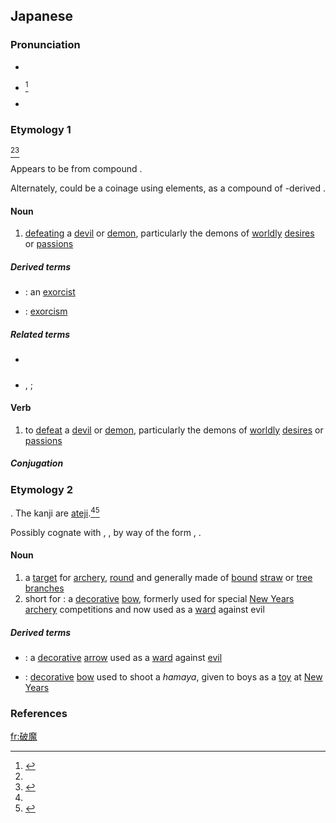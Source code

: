 ==Japanese==
{{ja-kanjitab|破|魔}}

===Pronunciation===
* {{l|ja|sc=Latn|音読み|On'yomi}}
* {{ja-accent-common|a|は|ま}}<ref name="DJR">{{R:Daijirin}}</ref>
* {{IPA|lang=ja|[ha̠ma̠]}}

===Etymology 1===
{{ja-etym-buddhist}}<ref name="DJR"/><ref name="KDJ">{{R:Kokugo Dai Jiten}}</ref>

Appears to be from {{etyl|ltc|ja|sort=はま}} compound {{m|ltc|破魔|tr=phaH ma|lit=break demon}}.

Alternately, could be a {{etyl|ja|-}} coinage using {{etyl|zhx|ja|sort=はま}} elements, as a compound of {{etyl|ltc|-}}-derived {{compound|lang=ja|sort=はま|破|tr1=ha|t1=break, destroy|魔|tr2=ma|t2=demon, devil}}.

====Noun====
{{ja-noun|はま}}

# {{lb|ja|sort=はま|Buddhism}} [[defeat]]ing a [[devil]] or [[demon]], particularly the demons of [[worldly]] [[desire]]s or [[passion]]s

=====Derived terms=====
* {{ja-l|破魔士|はまし|hamashi}}: an [[exorcist]] {{qualifier|Buddhism}}
* {{ja-l|破魔術|はまふつま|hamajutsu}}: [[exorcism]] {{qualifier|Buddhism; the technique of exorcising, rather than the act of doing so}}

=====Related terms=====
* {{sense|exorcise; specific to Christianity}} {{ja-l|祓魔|ふつま|futsuma}}
* {{sense|driving away evil spirits in general}} {{ja-l|悪魔払い}}, {{ja-l|悪魔祓い|あくまばらい|akumabarai}}; {{ja-l|魔除け|まよけ|mayoke}}

====Verb====
{{ja-verb-suru|はま}}

# {{lb|ja|sort=はま|Buddhism}} to [[defeat]] a [[devil]] or [[demon]], particularly the demons of [[worldly]] [[desire]]s or [[passion]]s

=====Conjugation=====
{{ja-suru|はま}}

===Etymology 2===
{{unk.|lang=ja|sort=はま}}. The kanji are [[ateji]].<ref name="KDJ"/><ref name="SMK5">{{R:Shinmeikai5}}</ref>

Possibly cognate with {{ja-l|嵌める}}, {{m|ja|填める|tr=hameru||to fit or set one thing into another}}, by way of the {{etyl|ojp|-}} form {{ja-l|填む}}, {{ja-l|嵌む||hamu}}.

====Noun====
{{ja-noun|はま}}

# a [[target]] for {{ja-l|破魔矢||hamaya}} [[archery]], [[round]] and generally made of [[bound]] [[straw]] or [[tree]] [[branches]]
# short for {{ja-l|破魔弓||hamayumi}}: a [[decorative]] [[bow]], formerly used for special [[New Years]] [[archery]] competitions and now used as a [[ward]] against evil

=====Derived terms=====
* {{ja-l|破魔矢|はまや|hamaya}}: a [[decorative]] [[arrow]] used as a [[ward]] against [[evil]]
* {{ja-l|破魔弓|はまゆみ|hamayumi}}: [[decorative]] [[bow]] used to shoot a ''hamaya'', given to boys as a [[toy]] at [[New Years]]

===References===
<references/>

[[fr:破魔]]